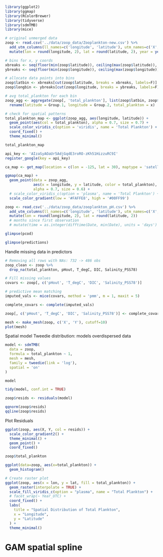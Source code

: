 ```r
library(ggplot2)
library(ggmap)
library(RColorBrewer)
library(tidyverse)
library(sdmTMB)
library(mice)
```


```r
# original unmerged data
zoop <- read.csv('../data/zoop_data/Zooplankton-new.csv') %>%
  add_utm_columns(ll_names=c('longitude', 'latitude'), utm_names=c('X', 'Y')) %>%
  mutate(lon = round(longitude, 2), lat = round(latitude, 2), year = year(time))
```

```r
# bins for x, y coords
xbreaks <- seq(floor(min(zoop$latitude)), ceiling(max(zoop$latitude)), by = 0.75)
ybreaks <- seq(floor(min(zoop$longitude)), ceiling(max(zoop$longitude)), by = 0.75)

# allocate data points into bins
zoop$latbin <- xbreaks[cut(zoop$latitude, breaks = xbreaks, labels=F)]
zoop$longbin <- ybreaks[cut(zoop$longitude, breaks = ybreaks, labels=F)]

# avg total_plankton for each bin
zoop_agg <- aggregate(zoop[, 'total_plankton'], list(zoop$latbin, zoop$longbin), mean) %>%
  rename(latitude = Group.1, longitude = Group.2, total_plankton = x)
```


```r
# check for spatial patterns
total_plankton_map <- ggplot(zoop_agg, aes(longitude, latitude)) + 
  geom_point(aes(col = total_plankton), alpha = 0.7, size = 0.7) + 
  scale_color_viridis_c(option = 'viridis', name = 'Total Plankton') +
  coord_fixed() + 
  theme_minimal()

total_plankton_map
```

```r
api_key <- 'AIzaSyAOaUr5AdjGqdE3roRO-zKh51HizzuRC9I'
register_google(key = api_key)

ca_map <- get_map(location = c(lon = -125, lat = 30), maptype = 'satellite', zoom = 3)

ggmap(ca_map) + 
  geom_point(data = zoop_agg,
             aes(x = longitude, y = latitude, color = total_plankton),
             alpha = 0.7, size = 0.6) + 
  # scale_color_viridis_c(option = 'plasma', name = 'Total Plankton') +
  scale_color_gradient(low = '#FAFFE8', high = '#00FF99')
```


```r
zoop <- read.csv('../data/zoop_data/zooplankton_pH.csv') %>%
  add_utm_columns(ll_names=c('longitude', 'latitude'), utm_names=c('X', 'Y')) %>%
  mutate(lon = round(longitude, 2), lat = round(latitude, 2))
  # months since first observation
  # mutate(time = as.integer(difftime(Date, min(Date), units = 'days') / 30))   
```




```r
glimpse(pcod)
```

```r
glimpse(predictions)
```



Handle missing data in predictors
```r
# Removing all rows with NAs: 732 -> 486 obs
zoop_clean <- zoop %>%
  drop_na(total_plankton, pHout, T_degC, DIC, Salinity_PSS78)
```

```r
# Fill missing values
covars <- zoop[, c('pHout', 'T_degC', 'DIC', 'Salinity_PSS78')]

# predictive mean matching
imputed_vals <- mice(covars, method = 'pmm', m = 1, maxit = 5)

complete_covars <- complete(imputed_vals)

zoop[, c('pHout', 'T_degC', 'DIC', 'Salinity_PSS78')] <- complete_covars
```



```r
mesh <- make_mesh(zoop, c('X', 'Y'), cutoff=10)
plot(mesh)
```



Spatial model
Tweedie distribution: models overdispersed data
```r
model <- sdmTMB(
  data = zoop,
  formula = total_plankton ~ 1,
  mesh = mesh,
  family = tweedie(link = 'log'),
  spatial = 'on'
)

model
```

```r
tidy(model, conf.int = TRUE)
```

```r
zoop$resids <- residuals(model)

qqnorm(zoop$resids)
qqline(zoop$resids)
```

Plot Residuals
```r
ggplot(zoop, aes(X, Y, col = resids)) + 
  scale_color_gradient2() + 
  theme_minimal() + 
  geom_point() + 
  coord_fixed()
```


```r
zoop$total_plankton
```

```r
ggplot(data=zoop, aes(x=total_plankton)) + 
  geom_histogram()
```

```r
# Create raster plot
ggplot(zoop, aes(x = lon, y = lat, fill = total_plankton)) +
  geom_raster(interpolate = TRUE) +
  scale_fill_viridis_c(option = "plasma", name = "Total Plankton") +
  # facet_wrap(~ Year_UTC) +
  coord_fixed() +
  labs(
    title = "Spatial Distribution of Total Plankton",
    x = "Longitude",
    y = "Latitude"
  ) +
  theme_minimal()
```








# GAM spatial spline
```r

```








